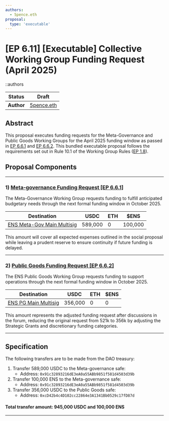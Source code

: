 ```yaml
---
authors:
  - 5pence.eth
proposal:
  type: 'executable'
---
```


# [EP 6.11] [Executable] Collective Working Group Funding Request (April 2025)

::authors

| Status     | Draft                                            |
| ---------- | ------------------------------------------------ |
| **Author** | [5pence.eth](https://app.ens.domains/5pence.eth) |

## Abstract

This proposal executes funding requests for the Meta-Governance and Public Goods Working Groups for the April 2025 funding window as passed in [EP 6.6.1](https://discuss.ens.domains/t/6-6-1-social-april-funding-request-ens-meta-governance-working-group-term-6/20536) and [EP 6.6.2](https://discuss.ens.domains/t/6-6-2-social-april-funding-request-ens-public-goods-working-group-term-6/20532). This bundled executable proposal follows the requirements set out in Rule 10.1 of the Working Group Rules ([EP 1.8](https://docs.ens.domains/dao/proposals/1.8/)).

## Proposal Components

---

### 1) [Meta-governance Funding Request \[EP 6.6.1\]](https://discuss.ens.domains/t/6-6-1-social-april-funding-request-ens-meta-governance-working-group-term-6/20536)

The Meta-Governance Working Group requests funding to fulfill anticipated budgetary needs through the next formal funding window in October 2025.

| Destination                                                                                           | USDC    | ETH | $ENS    |
| ----------------------------------------------------------------------------------------------------- | ------- | --- | ------- |
| [ENS Meta-Gov Main Multisig](https://etherscan.io/address/0x91c32893216dE3eA0a55ABb9851f581d4503d39b) | 589,000 | 0   | 100,000 |

This amount will cover all expected expenses outlined in the social proposal while leaving a prudent reserve to ensure continuity if future funding is delayed.

---

### 2) [Public Goods Funding Request \[EP 6.6.2\]](https://discuss.ens.domains/t/6-6-2-social-april-funding-request-ens-public-goods-working-group-term-6/20532)

The ENS Public Goods Working Group requests funding to support operations through the next formal funding window in October 2025.

| Destination                                                                                     | USDC    | ETH | $ENS |
| ----------------------------------------------------------------------------------------------- | ------- | --- | ---- |
| [ENS PG Main Multisig](https://etherscan.io/address/0xcD42b4c4D102cc22864e3A1341Bb0529c17fD87d) | 356,000 | 0   | 0    |

This amount represents the adjusted funding request after discussions in the forum, reducing the original request from 521k to 356k by adjusting the Strategic Grants and discretionary funding categories.

---

## Specification

The following transfers are to be made from the DAO treasury:

1. Transfer 589,000 USDC to the Meta-governance safe:
   - Address: `0x91c32893216dE3eA0a55ABb9851f581d4503d39b`
2. Transfer 100,000 ENS to the Meta-governance safe:
   - Address: `0x91c32893216dE3eA0a55ABb9851f581d4503d39b`
3. Transfer 356,000 USDC to the Public Goods safe:
   - Address: `0xcD42b4c4D102cc22864e3A1341Bb0529c17fD87d`

#### Total transfer amount: 945,000 USDC and 100,000 ENS

---

###
